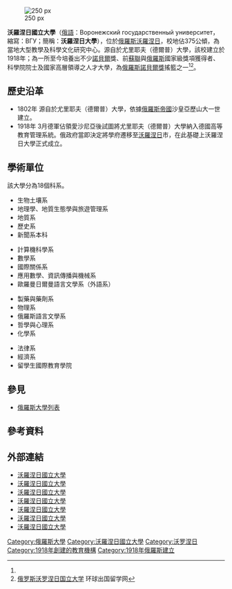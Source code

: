 {{coord|51.65589|N|39.20609|E|source:placeopedia|display=title}}
{{Infobox university
|name            = 沃羅涅日國立大學
|native_name     = {{lang|ru|Воронежский государственный университет}}
|image           = [[File:沃羅涅日國立大學校徽.gif|330px]]
|image_name      =  
|image_size      = 
|caption         = 
|latin_name      = 
|motto           = 
|established     = 1918年
|type            = [[公立大學|公立]]
|endowment       = 
|staff           = 930人
|rector          = [[耶達文斯基·德米特里·阿列克商德拉維奇|耶達文斯基·德米特里·阿列克商德拉維奇]]<ref>[http://www.vsu.ru/chinese/adm.html 校领导办公集体] {{Wayback|url=http://www.vsu.ru/chinese/adm.html |date=20140322014250 }} 沃罗涅日国立大学</ref>
|enrollment      = 21,000人<ref name=imf2>[http://www.vsu.ru/chinese/index.html 历史与现状] {{Wayback|url=http://www.vsu.ru/chinese/index.html |date=20140219220634 }} 沃罗涅日国立大学</ref>
|undergrad       = 
|postgrad        = 
|doctoral        = 
|profess         = 
|city            = [[沃羅涅日|沃羅涅日]]
|state           = 
|country         = {{flagicon|Russia}}[[俄羅斯|俄羅斯]]
|campus          = [[市區|市區]]
|free_label      = 
|free            = 
|colours         =
|affiliations    = 
|footnotes       =
|website         = [http://www.vsu.ru/ www.vsu.ru]
|address         = 
|publictransit   =
|telephone       =
|coor            =
|logo = 
}}
[[File:ВГУ_2006.JPG|250 px]]

'''沃羅涅日國立大學'''（[[俄語|俄語]]：Воронежский государственный университет，縮寫：ВГУ；簡稱：'''沃羅涅日大學'''），位於[[俄羅斯|俄羅斯]][[沃羅涅日|沃羅涅日]]，校地佔375公傾，為當地大型教學及科學文化研究中心。源自於尤里耶夫（德爾普）大學，該校建立於1918年；為一所至今培養出不少[[諾貝爾|諾貝爾]]獎、前[[蘇聯|蘇聯]]與[[俄羅斯|俄羅斯]]國家級獎項獲得者、科學院院士及國家高層領導之人才大學，為[[俄羅斯|俄羅斯]][[諾貝爾獎|諾貝爾獎]]搖籃之一<ref name=imf2/><ref>[http://www.huanqiu6.com/c-882/n12817/ 俄罗斯沃罗涅日国立大学] {{Wayback|url=http://www.huanqiu6.com/c-882/n12817/ |date=20140322030050 }} 环球出国留学网</ref>。


== 歷史沿革 ==
*1802年 源自於尤里耶夫（德爾普）大學，依據[[俄羅斯帝國|俄羅斯帝國]]沙皇亞歷山大一世建立。
*1918年 3月德軍佔領愛沙尼亞後試圖將尤里耶夫（德爾普）大學納入德國高等教育管理系統。俄政府當即決定將學府遷移至[[沃羅涅日|沃羅涅日]]市，在此基礎上沃羅涅日大學正式成立。

== 學術單位 ==
該大學分為18個科系。
{{Multicol}}
*生物土壤系
*地理學、地質生態學與旅遊管理系
*地質系
*歷史系
*新聞系本科

{{Multicol-break}}
*計算機科學系
*數學系
*國際關係系
*應用數學、資訊傳播與機械系
*歐羅曼日爾曼語言文學系（外語系）

{{Multicol-break}}
*製藥與藥劑系
*物理系
*俄羅斯語言文學系
*哲學與心理系
*化學系

{{Multicol-break}}
*法律系
*經濟系
*留學生國際教育學院
{{Multicol-end}}

== 參見 ==
*[[俄羅斯大學列表|俄羅斯大學列表]]

== 參考資料 ==
{{reflist}}

== 外部連結 ==
*[http://www.vsu.ru/ 沃羅涅日國立大學]{{ru_icon}}
*[https://web.archive.org/web/20140219195004/http://www.vsu.ru/english/index.html 沃羅涅日國立大學]{{en}}
*[http://www.vsu.ru/german/index.html 沃羅涅日國立大學] {{Wayback|url=http://www.vsu.ru/german/index.html |date=20140219175236 }}{{de}}
*[http://www.vsu.ru/french/index.html 沃羅涅日國立大學] {{Wayback|url=http://www.vsu.ru/french/index.html |date=20140219174117 }}{{fr}}
*[https://web.archive.org/web/20140401031130/http://www.vsu.ru/spanish/index.html 沃羅涅日國立大學]{{es}}
*[https://web.archive.org/web/20140219220634/http://www.vsu.ru/chinese/index.html 沃羅涅日國立大學]{{zh-cn}}
*[https://web.archive.org/web/20140219220632/http://www.vsu.ru/arabic/index.html 沃羅涅日國立大學]{{ar}}

{{欧洲数学学会}}
{{Authority control}}
[[Category:俄羅斯大學|Category:俄羅斯大學]]
[[Category:沃羅涅日國立大學|Category:沃羅涅日國立大學]]
[[Category:沃罗涅日|Category:沃罗涅日]]
[[Category:1918年創建的教育機構|Category:1918年創建的教育機構]]
[[Category:1918年俄羅斯建立|Category:1918年俄羅斯建立]]